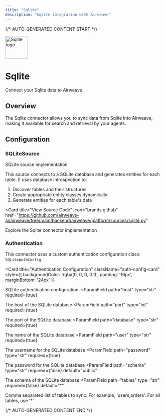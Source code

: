 ```yaml
---
title: "Sqlite"
description: "Sqlite integration with Airweave"
---
```


{/* AUTO-GENERATED CONTENT START */}



<div className="connector-header">
  <img src="icon.svg" alt="Sqlite logo" width="72" height="72" className="connector-icon" />
  <div className="connector-info">
    <h1>Sqlite</h1>
    <p>Connect your Sqlite data to Airweave</p>
  </div>
</div>

## Overview

The Sqlite connector allows you to sync data from Sqlite into Airweave, making it available for search and retrieval by your agents.

## Configuration


### SQLiteSource

SQLite source implementation.

This source connects to a SQLite database and generates entities for each table.
It uses database introspection to:
1. Discover tables and their structures
2. Create appropriate entity classes dynamically
3. Generate entities for each table's data


<Card
  title="View Source Code"
  icon="brands github"
  href="https://github.com/airweave-ai/airweave/tree/main/backend/airweave/platform/sources/sqlite.py"
>
  Explore the Sqlite connector implementation
</Card>

### Authentication

This connector uses a custom authentication configuration class: `SQLiteAuthConfig`.

<Card
  title="Authentication Configuration"
  className="auth-config-card"
  style={{ backgroundColor: 'rgba(0, 0, 0, 0.1)', padding: '16px', marginBottom: '24px' }}
>

SQLite authentication configuration.
<ParamField
  path="host"
  type="str"
  required={true}
>
  The host of the SQLite database
</ParamField>
<ParamField
  path="port"
  type="int"
  required={true}
>
  The port of the SQLite database
</ParamField>
<ParamField
  path="database"
  type="str"
  required={true}
>
  The name of the SQLite database
</ParamField>
<ParamField
  path="user"
  type="str"
  required={true}
>
  The username for the SQLite database
</ParamField>
<ParamField
  path="password"
  type="str"
  required={true}
>
  The password for the SQLite database
</ParamField>
<ParamField
  path="schema"
  type="str"
  required={false}
  default="public"
>
  The schema of the SQLite database
</ParamField>
<ParamField
  path="tables"
  type="str"
  required={false}
  default="*"
>
  Comma separated list of tables to sync. For example, 'users,orders'. For all tables, use '*'
</ParamField>
</Card>





{/* AUTO-GENERATED CONTENT END */}

